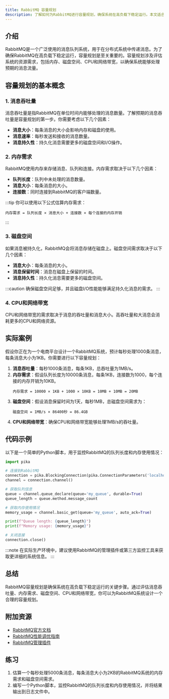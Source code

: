 ```yaml
---
title: RabbitMQ 容量规划
description: 了解如何为RabbitMQ进行容量规划，确保系统在高负载下稳定运行。本文适合初学者，涵盖基本概念、实际案例和代码示例。
---
```


## 介绍

RabbitMQ是一个广泛使用的消息队列系统，用于在分布式系统中传递消息。为了确保RabbitMQ在高负载下稳定运行，容量规划是至关重要的。容量规划涉及评估系统的资源需求，包括内存、磁盘空间、CPU和网络带宽，以确保系统能够处理预期的消息流量。

## 容量规划的基本概念

### 1. 消息吞吐量

消息吞吐量是指RabbitMQ在单位时间内能够处理的消息数量。了解预期的消息吞吐量是容量规划的第一步。你需要考虑以下几个因素：

- **消息大小**：每条消息的大小会影响内存和磁盘的使用。
- **消息速率**：每秒发送和接收的消息数量。
- **消息持久性**：持久化消息需要更多的磁盘空间和I/O操作。

### 2. 内存需求

RabbitMQ使用内存来存储消息、队列和连接。内存需求取决于以下几个因素：

- **队列长度**：队列中未处理的消息数量。
- **消息大小**：每条消息的大小。
- **连接数**：同时连接到RabbitMQ的客户端数量。

:::tip
你可以使用以下公式估算内存需求：
```
内存需求 = 队列长度 × 消息大小 + 连接数 × 每个连接的内存开销
```
:::

### 3. 磁盘空间

如果消息被持久化，RabbitMQ会将消息存储在磁盘上。磁盘空间需求取决于以下几个因素：

- **消息大小**：每条消息的大小。
- **消息保留时间**：消息在磁盘上保留的时间。
- **消息持久性**：持久化消息需要更多的磁盘空间。

:::caution
确保磁盘空间足够，并且磁盘I/O性能能够满足持久化消息的需求。
:::

### 4. CPU和网络带宽

CPU和网络带宽的需求取决于消息的吞吐量和消息大小。高吞吐量和大消息会消耗更多的CPU和网络资源。

## 实际案例

假设你正在为一个电商平台设计一个RabbitMQ系统，预计每秒处理1000条消息，每条消息大小为1KB。你需要进行以下容量规划：

1. **消息吞吐量**：每秒1000条消息，每条1KB，总吞吐量为1MB/s。
2. **内存需求**：假设队列长度为10000条消息，每条1KB，连接数为1000，每个连接的内存开销为10KB。
   ```
   内存需求 = 10000 × 1KB + 1000 × 10KB = 10MB + 10MB = 20MB
   ```
3. **磁盘空间**：假设消息保留时间为1天，每秒1MB，总磁盘空间需求为：
   ```
   磁盘空间 = 1MB/s × 86400秒 = 86.4GB
   ```
4. **CPU和网络带宽**：确保CPU和网络带宽能够处理1MB/s的吞吐量。

## 代码示例

以下是一个简单的Python脚本，用于监控RabbitMQ的队列长度和内存使用情况：

```python
import pika

# 连接到RabbitMQ
connection = pika.BlockingConnection(pika.ConnectionParameters('localhost'))
channel = connection.channel()

# 获取队列信息
queue = channel.queue_declare(queue='my_queue', durable=True)
queue_length = queue.method.message_count

# 获取内存使用情况
memory_usage = channel.basic_get(queue='my_queue', auto_ack=True)

print(f"Queue length: {queue_length}")
print(f"Memory usage: {memory_usage}")

# 关闭连接
connection.close()
```

:::note
在实际生产环境中，建议使用RabbitMQ的管理插件或第三方监控工具来获取更详细的系统信息。
:::

## 总结

RabbitMQ容量规划是确保系统在高负载下稳定运行的关键步骤。通过评估消息吞吐量、内存需求、磁盘空间、CPU和网络带宽，你可以为RabbitMQ系统设计一个合理的容量规划。

## 附加资源

- [RabbitMQ官方文档](https://www.rabbitmq.com/documentation.html)
- [RabbitMQ性能调优指南](https://www.rabbitmq.com/performance.html)
- [RabbitMQ管理插件](https://www.rabbitmq.com/management.html)

## 练习

1. 估算一个每秒处理5000条消息，每条消息大小为2KB的RabbitMQ系统的内存需求和磁盘空间需求。
2. 编写一个Python脚本，监控RabbitMQ的队列长度和内存使用情况，并将结果输出到日志文件中。